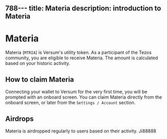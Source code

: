 788---
title: Materia
description: introduction to Materia
---

# Materia

Materia (`MTRIA`) is Versum's utility token.
As a participant of the Tezos community, you are eligible to receive Materia. The amount is calculated based on your historic activity.

## How to claim Materia

Connecting your wallet to Versum for the very first time, you will be prompted with an onboard screen. You can claim Materia directly from the onboard screen, or later from the `Settings / Account` section.

## Airdrops

Materia is airdropped regularly to users based on their activity.
Ji88888
